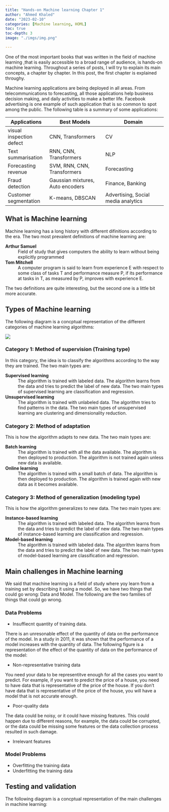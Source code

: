```yaml
---
title: "Hands-on Machine learning Chapter 1"
author: "Ahmed Khaled"
date: "2023-02-10"
categories: [Machine learning, HOML]
toc: true
toc-depth: 3
image: "./imgs/img.png"

---
```




One of the most important books that was written in the field of machine learning ,that is easily accessible to a broad range of audience, is hands-on machine learning. Throughout a series of posts, I will try to explain its main concepts, a chapter by chapter. In this post, the first chapter is explained throughy.

Machine learning applications are being deployed in all areas. From telecommunications to forecasting, all those applications help business decision making, and daily activities to make a better life. Facebook advertising is one example of such application that is so common to spot among the public. The following table is a summary of some applications:

| Applications             | Best Models                      | Domain                              |
|--------------------------|----------------------------------|-------------------------------------|
| visual inspection defect | CNN, Transformers                | CV                                  |
| Text summarisation       | RNN, CNN, Transformers           | NLP                                 |
| Forecasting revenue      | SVM, RNN, CNN, Transformers      | Forecasting                         |
| Fraud detection          | Gaussian mixtures, Auto encoders | Finance, Banking                    |
| Customer segmentation    | K-means, DBSCAN                  | Advertising, Social media analytics |


## What is Machine learning

Machine learning has a long history with different difinitions according to the era. The two most prevalent definitions of machine learning are:

**Arthur Samuel**
: Field of study that gives computers the ability to learn without being explicitly programmed


**Tom Mitchell **
: A computer program is said to learn from experience E with respect to some class of tasks T and performance measure P, if its performance at tasks in T, as measured by P, improves with experience E.

The two definitions are quite interesting, but the second one is a little bit more accurate. 

## Types of Machine learning

The following diagram is a concptual representation of the different categories of machine learning algorithms:

![](./imgs/ML%20TYPES.png)

### Category 1: Method of supervision (Training type)

In this category, the idea is to classify the algorithms according to the way they are trained. The two main types are:

**Supervised learning**
: The algorithm is trained with labeled data. The algorithm learns from the data and tries to predict the label of new data. The two main types of supervised learning are classification and regression.

**Unsupervised learning**
: The algorithm is trained with unlabeled data. The algorithm tries to find patterns in the data. The two main types of unsupervised learning are clustering and dimensionality reduction.

### Category 2: Method of adaptation

This is how the algorithm adapts to new data. The two main types are:

**Batch learning**
: The algorithm is trained with all the data available. The algorithm is then deployed to production. The algorithm is not trained again unless new data is available.


**Online learning**
: The algorithm is trained with a small batch of data. The algorithm is then deployed to production. The algorithm is trained again with new data as it becomes available.

### Category 3: Method of generalization (modeling type)

This is how the algorithm generalizes to new data. The two main types are:

**Instance-based learning**
: The algorithm is trained with labeled data. The algorithm learns from the data and tries to predict the label of new data. The two main types of instance-based learning are classification and regression.

**Model-based learning**
: The algorithm is trained with labeled data. The algorithm learns from the data and tries to predict the label of new data. The two main types of model-based learning are classification and regression.


## Main challenges in Machine learning

We said that machine learning is a field of study where yoy learn from a training set by describing it using a model. So, we have two things that could go wrong: Data and Model. The following are the two families of things that could go wrong.

### Data Problems

- Insuffiecnt quantity of training data.

There is an unresonable effect of the quantity of data on the performance of the model. In a study in 2011, it was shown that the performance of a model increases with the quantity of data. The following figure is a representation of the effect of the quantity of data on the performance of the model:



- Non-representative training data

You need your data to be representitve enough for all the cases you want to predict. For example, if you want to predict the price of a house, you need to have data that is representative of the price of the house. If you don't have data that is representative of the price of the house, you will have a model that is not accurate enough.


- Poor-quality data

The data could be noisy, or it could have missing features. This could happen due to different reasons, for example, the data could be corrupted, or the data could be missing some features or the data collection process resulted in such damage.

- Irrelevant features

### Model Problems

- Overfitting the training data
- Underfitting the training data





## Testing and validation

The following diagram is a concptual representation of the main challenges in machine learning:



